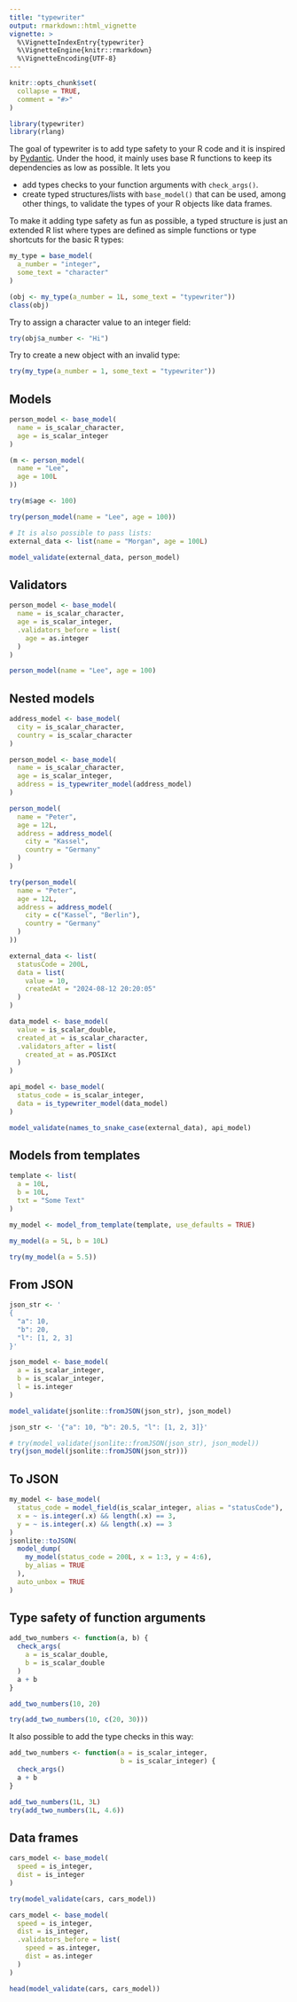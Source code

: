 ```yaml
---
title: "typewriter"
output: rmarkdown::html_vignette
vignette: >
  %\VignetteIndexEntry{typewriter}
  %\VignetteEngine{knitr::rmarkdown}
  %\VignetteEncoding{UTF-8}
---
```


```r
knitr::opts_chunk$set(
  collapse = TRUE,
  comment = "#>"
)
```

```r
library(typewriter)
library(rlang)
```

The goal of typewriter is to add type safety to your R code and it is inspired by [Pydantic](https://docs.pydantic.dev/). Under the hood, it mainly uses base R functions to keep its dependencies as low as possible. It lets you

* add types checks to your function arguments with `check_args()`.
* create typed structures/lists with `base_model()` that can be used, among other things, to validate the types of your R objects like data frames.

To make it adding type safety as fun as possible, a typed structure is just an extended R list where types are defined as simple functions or type shortcuts for the basic R types:

```r
my_type = base_model(
  a_number = "integer",
  some_text = "character"
)

(obj <- my_type(a_number = 1L, some_text = "typewriter"))
class(obj)
```

Try to assign a character value to an integer field:

```r
try(obj$a_number <- "Hi")
```

Try to create a new object with an invalid type:

```r
try(my_type(a_number = 1, some_text = "typewriter"))
```


## Models

```r
person_model <- base_model(
  name = is_scalar_character,
  age = is_scalar_integer
)

(m <- person_model(
  name = "Lee",
  age = 100L
))

try(m$age <- 100)

try(person_model(name = "Lee", age = 100))

# It is also possible to pass lists:
external_data <- list(name = "Morgan", age = 100L)

model_validate(external_data, person_model)
```

## Validators

```r
person_model <- base_model(
  name = is_scalar_character,
  age = is_scalar_integer,
  .validators_before = list(
    age = as.integer
  )
)

person_model(name = "Lee", age = 100)
```

## Nested models

```r
address_model <- base_model(
  city = is_scalar_character,
  country = is_scalar_character
)

person_model <- base_model(
  name = is_scalar_character,
  age = is_scalar_integer,
  address = is_typewriter_model(address_model)
)

person_model(
  name = "Peter",
  age = 12L,
  address = address_model(
    city = "Kassel",
    country = "Germany"
  )
)

try(person_model(
  name = "Peter",
  age = 12L,
  address = address_model(
    city = c("Kassel", "Berlin"),
    country = "Germany"
  )
))

external_data <- list(
  statusCode = 200L,
  data = list(
    value = 10,
    createdAt = "2024-08-12 20:20:05"
  )
)

data_model <- base_model(
  value = is_scalar_double,
  created_at = is_scalar_character,
  .validators_after = list(
    created_at = as.POSIXct
  )
)

api_model <- base_model(
  status_code = is_scalar_integer,
  data = is_typewriter_model(data_model)
)

model_validate(names_to_snake_case(external_data), api_model)
```
## Models from templates

```r
template <- list(
  a = 10L,
  b = 10L,
  txt = "Some Text"
)

my_model <- model_from_template(template, use_defaults = TRUE)

my_model(a = 5L, b = 10L)

try(my_model(a = 5.5))
```

## From JSON

```r
json_str <- '
{
  "a": 10,
  "b": 20,
  "l": [1, 2, 3]
}'

json_model <- base_model(
  a = is_scalar_integer,
  b = is_scalar_integer,
  l = is.integer
)

model_validate(jsonlite::fromJSON(json_str), json_model)

json_str <- '{"a": 10, "b": 20.5, "l": [1, 2, 3]}'

# try(model_validate(jsonlite::fromJSON(json_str), json_model))
try(json_model(jsonlite::fromJSON(json_str)))
```
  
## To JSON
  
```r
my_model <- base_model(
  status_code = model_field(is_scalar_integer, alias = "statusCode"),
  x = ~ is.integer(.x) && length(.x) == 3,
  y = ~ is.integer(.x) && length(.x) == 3
)
jsonlite::toJSON(
  model_dump(
    my_model(status_code = 200L, x = 1:3, y = 4:6),
    by_alias = TRUE
  ),
  auto_unbox = TRUE
)
```
  
## Type safety of function arguments
  
```r
add_two_numbers <- function(a, b) {
  check_args(
    a = is_scalar_double,
    b = is_scalar_double
  )
  a + b
}

add_two_numbers(10, 20)

try(add_two_numbers(10, c(20, 30)))
```
  
  It also possible to add the type checks in this way:
    
```r
add_two_numbers <- function(a = is_scalar_integer,
                            b = is_scalar_integer) {
  check_args()
  a + b
}

add_two_numbers(1L, 3L)
try(add_two_numbers(1L, 4.6))
```
  
## Data frames
  
```r
cars_model <- base_model(
  speed = is_integer,
  dist = is_integer
)

try(model_validate(cars, cars_model))

cars_model <- base_model(
  speed = is_integer,
  dist = is_integer,
  .validators_before = list(
    speed = as.integer,
    dist = as.integer
  )
)

head(model_validate(cars, cars_model))
```
  

